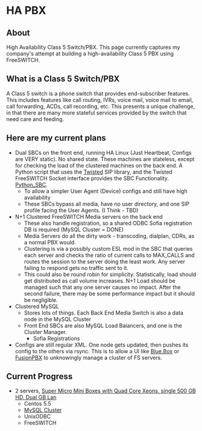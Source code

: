 
# HA PBX 

 

## About

High Availability Class 5 Switch/PBX. This page currently captures my company's attempt at building a high-availability Class 5 PBX using FreeSWITCH.

## What is a Class 5 Switch/PBX

A Class 5 switch is a phone switch that provides end-subscriber features. This includes features like call routing, IVRs, voice mail, voice mail to email, call forwarding, ACDs, call recording, etc. This presents a unique challenge, in that there are many more stateful services provided by the switch that need care and feeding.

## Here are my current plans

* Dual SBCs on the front end, running HA Linux (Just Heartbeat, Configs are VERY static). No shared state. These machines are stateless, except for checking the load of the clustered machines on the back end. A Python script that uses the [Twisted](http://twistedmatrix.com/documents/8.1.0/api/twisted.protocols.sip.html) SIP library, and the Twisted FreeSWITCH Socket interface provides the SBC Functionality. [Python\_SBC](https://wiki.freeswitch.org/wiki/Python%5FSBC "Python SBC").  
   * To allow a simpler User Agent (Device) configs and still have high availability  
   * These SBCs bypass all media, have no user directory, and one SIP profile facing the User Agents. (I Think - TBD)
* N+1 Clustered FreeSWITCH Media servers on the back end  
   * These also handle registration, so a shared ODBC Sofia registration DB is required (MySQL Cluster = DONE)  
   * Media Servers do all the dirty work - transcoding, dialplan, CDRs, as a normal PBX would.  
   * Clustering is via a possibly custom ESL mod in the SBC that queries each server and checks the ratio of current calls to MAX\_CALLS and routes the session to the server doing the least work. Any server failing to respond gets no traffic sent to it.  
   * This could also be round robin for simplicity. Statistically, load should get distributed as call volume increases. N+1 Load should be managed such that any one server causes no impact. After the second failure, there may be some performance impact but it should be negligible.
* Clustered MySQL  
   * Stores lots of things. Each Back End Media Switch is also a data node in the MySQL Cluster  
   * Front End SBCs are also MySQL Load Balancers, and one is the Cluster Manager.  
      * Sofia Registrations
* Configs are still regular XML. One node gets updated, then pushes its config to the others via rsync. This is to allow a UI like [Blue.Box](http://2600hz.org/) or [FusionPBX](http://fusionpbx.com/) to unknowingly manage a cluster of FS servers.



## Current Progress

* 2 servers, [Super Micro Mini Boxes with Quad Core Xeons, single 500 GB HD, Dual GB Lan](http://www.newegg.com/Product/Product.aspx?Item=N82E16816101244)  
   * Centos 5.5  
   * [MySQL Cluster](http://www.mysql.com/downloads/mirror.php?id=392174)  
   * UnixODBC  
   * FreeSWITCH


